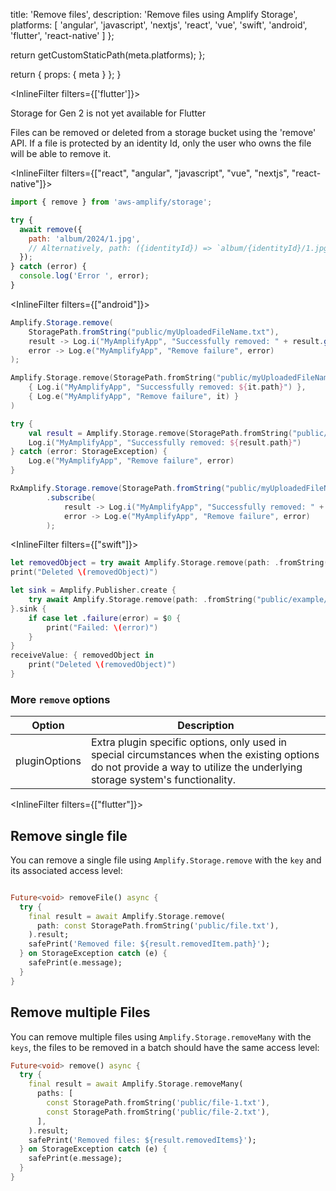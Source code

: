 
  title: 'Remove files',
  description: 'Remove files using Amplify Storage',
  platforms: [
    'angular',
    'javascript',
    'nextjs',
    'react',
    'vue',
    'swift',
    'android',
    'flutter',
    'react-native'
  ]
};

  return getCustomStaticPath(meta.platforms);
};

  return {
    props: {
      meta
    }
  };
}

<InlineFilter filters={['flutter']}>
<Callout warning>

Storage for Gen 2 is not yet available for Flutter
</Callout>
</InlineFilter>

Files can be removed or deleted from a storage bucket using the 'remove' API. If a file is protected by an identity Id, only the user who owns the file will be able to remove it.

<InlineFilter filters={["react", "angular", "javascript", "vue", "nextjs", "react-native"]}>

```javascript
import { remove } from 'aws-amplify/storage';

try {
  await remove({ 
    path: 'album/2024/1.jpg',
    // Alternatively, path: ({identityId}) => `album/{identityId}/1.jpg`
  });
} catch (error) {
  console.log('Error ', error);
}
```
</InlineFilter>

<InlineFilter filters={["android"]}>
<BlockSwitcher>
<Block name="Java">

```java
Amplify.Storage.remove(
    StoragePath.fromString("public/myUploadedFileName.txt"),
    result -> Log.i("MyAmplifyApp", "Successfully removed: " + result.getPath()),
    error -> Log.e("MyAmplifyApp", "Remove failure", error)
);
```

</Block>
<Block name="Kotlin - Callbacks">

```kotlin
Amplify.Storage.remove(StoragePath.fromString("public/myUploadedFileName.txt"),
    { Log.i("MyAmplifyApp", "Successfully removed: ${it.path}") },
    { Log.e("MyAmplifyApp", "Remove failure", it) }
)
```

</Block>
<Block name="Kotlin - Coroutines">

```kotlin
try {
    val result = Amplify.Storage.remove(StoragePath.fromString("public/myUploadedFileName.txt"))
    Log.i("MyAmplifyApp", "Successfully removed: ${result.path}")
} catch (error: StorageException) {
    Log.e("MyAmplifyApp", "Remove failure", error)
}
```

</Block>
<Block name="RxJava">

```java
RxAmplify.Storage.remove(StoragePath.fromString("public/myUploadedFileName.txt"))
        .subscribe(
            result -> Log.i("MyAmplifyApp", "Successfully removed: " + result.getPath()),
            error -> Log.e("MyAmplifyApp", "Remove failure", error)
        );
```

</Block>
</BlockSwitcher>
</InlineFilter>

<InlineFilter filters={["swift"]}>

<BlockSwitcher>

<Block name="Async/Await">

```swift
let removedObject = try await Amplify.Storage.remove(path: .fromString("public/example/path"))
print("Deleted \(removedObject)")
```

</Block>

<Block name="Combine">

```swift
let sink = Amplify.Publisher.create {
    try await Amplify.Storage.remove(path: .fromString("public/example/path"))
}.sink {
    if case let .failure(error) = $0 {
        print("Failed: \(error)")
    }
}
receiveValue: { removedObject in
    print("Deleted \(removedObject)")
}
```

</Block>

</BlockSwitcher>

### More `remove` options

Option | Description |
| -- | ----------- |
| pluginOptions | Extra plugin specific options, only used in special circumstances when the existing options do not provide a way to utilize the underlying storage system's functionality. |

</InlineFilter>

<InlineFilter filters={["flutter"]}>

## Remove single file

You can remove a single file using `Amplify.Storage.remove` with the `key` and its associated access level:

```dart

Future<void> removeFile() async {
  try {
    final result = await Amplify.Storage.remove(
      path: const StoragePath.fromString('public/file.txt'),
    ).result;
    safePrint('Removed file: ${result.removedItem.path}');
  } on StorageException catch (e) {
    safePrint(e.message);
  }
}

```

## Remove multiple Files

You can remove multiple files using `Amplify.Storage.removeMany` with the `keys`, the files to be removed in a batch should have the same access level:

```dart
Future<void> remove() async {
  try {
    final result = await Amplify.Storage.removeMany(
      paths: [
        const StoragePath.fromString('public/file-1.txt'),
        const StoragePath.fromString('public/file-2.txt'),
      ],
    ).result;
    safePrint('Removed files: ${result.removedItems}');
  } on StorageException catch (e) {
    safePrint(e.message);
  }
}
```

</InlineFilter>
